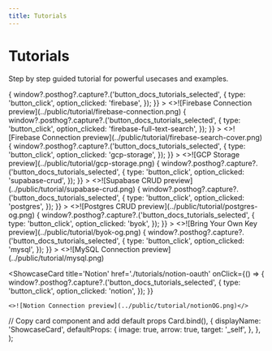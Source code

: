 ```yaml
---
title: Tutorials
---
```



# Tutorials

Step by step guided tutorial for powerful usecases and examples.

<Cards>
  <ShowcaseCard
    title='Firebase'
    href='./tutorials/firebase-project'
    onClick={() => {
      window?.posthog?.capture?.('button_docs_tutorials_selected', {
        type: 'button_click',
        option_clicked: 'firebase',
      });
    }}
  >
    <>![Firebase Connection preview](../public/tutorial/firebase-connection.png)</>
  </ShowcaseCard>
  <ShowcaseCard
    title='Firebase Full Text Search'
    href='./tutorials/firebase-full-text-search'
    onClick={() => {
      window?.posthog?.capture?.('button_docs_tutorials_selected', {
        type: 'button_click',
        option_clicked: 'firebase-full-text-search',
      });
    }}
  >
    <>![Firebase Connection preview](../public/tutorial/firebase-search-cover.png)</>
  </ShowcaseCard>
  <ShowcaseCard
    title='GCP File Storage'
    href='./tutorials/gcp-storage'
    onClick={() => {
      window?.posthog?.capture?.('button_docs_tutorials_selected', {
        type: 'button_click',
        option_clicked: 'gcp-storage',
      });
    }}
  >
    <>![GCP Storage preview](../public/tutorial/gcp-storage.png)</>
  </ShowcaseCard>
  <ShowcaseCard
    title='Supabase'
    href='./tutorials/supabase-crud'
    onClick={() => {
      window?.posthog?.capture?.('button_docs_tutorials_selected', {
        type: 'button_click',
        option_clicked: 'supabase-crud',
      });
    }}
  >
    <>![Supabase CRUD preview](../public/tutorial/supabase-crud.png)</>
  </ShowcaseCard>
  <ShowcaseCard
    title='Postgres'
    href='./tutorials/postgres'
    onClick={() => {
      window?.posthog?.capture?.('button_docs_tutorials_selected', {
        type: 'button_click',
        option_clicked: 'postgres',
      });
    }}
  >
    <>![Postgres CRUD preview](../public/tutorial/postgres-og.png)</>
  </ShowcaseCard>
  <ShowcaseCard
    title='Bring Your Own Key'
    href='./tutorials/byok'
    onClick={() => {
      window?.posthog?.capture?.('button_docs_tutorials_selected', {
        type: 'button_click',
        option_clicked: 'byok',
      });
    }}
  >
    <>![Bring Your Own Key preview](../public/tutorial/byok-og.png)</>
  </ShowcaseCard>
  <ShowcaseCard
    title='MySQL'
    href='./tutorials/mysql-crud'
    onClick={() => {
      window?.posthog?.capture?.('button_docs_tutorials_selected', {
        type: 'button_click',
        option_clicked: 'mysql',
      });
    }}
  >
    <>![MySQL Connection preview](../public/tutorial/mysql.png)</>
  </ShowcaseCard>

  <ShowcaseCard
    title='Notion'
    href='./tutorials/notion-oauth'
    onClick={() => {
      window?.posthog?.capture?.('button_docs_tutorials_selected', {
        type: 'button_click',
        option_clicked: 'notion',
      });
    }}
  >
    <>![Notion Connection preview](../public/tutorial/notionOG.png)</>
  </ShowcaseCard>
</Cards>

  // Copy card component and add default props
  Card.bind(),
  {
    displayName: 'ShowcaseCard',
    defaultProps: {
      image: true,
      arrow: true,
      target: '_self',
    },
  },
);

<style global jsx>{`
  img {
    aspect-ratio: 12/6.3;
    object-fit: cover;
  }
`}</style>
